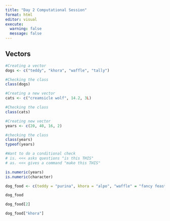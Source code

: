 ```yaml
---
title: "Day 2 Computational Session"
format: html
editor: visual
execute:
  warning: false
  message: false
---
```


## Vectors

```r
#Creating a vector
dogs <- c("teddy", "khora", "waffle", "tally")

#Checking the class
class(dogs)

```

```r
#Creating a new vector
cats <- c("creamsicle wolf", 14.2, 3L)

#Checking the class
class(cats)

```

```r
#Creating new vector
years <- c(20, 40, 16, 2)

#checking the class
class(years)
typeof(years)
```

```r
#Want to do a conditional check 
# is. <<< asks questions "is this THIS"
# as. <<< gives a command "make this THIS"

is.numeric(years)
is.numeric(character)

```

```r
dog_food <- c(teddy = "purina", khora = "alpo", "waffle" = "fancy feast")

dog_food

dog_food[2]

dog_food["khora"]

```
